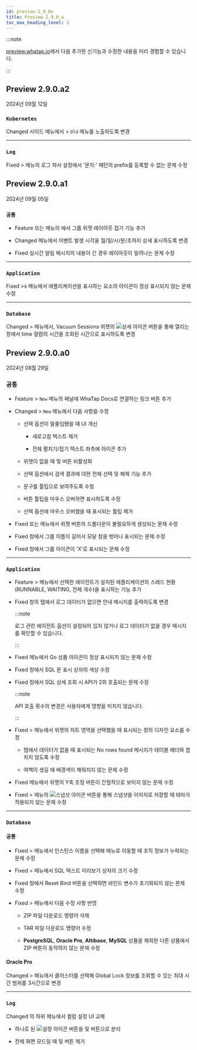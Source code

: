 ```yaml
---
id: preview-2_9_0x
title: Preview 2.9.0.a
toc_max_heading_level: 2
---
```


<head>
<meta name="robots" content="noindex, nofollow"/>
</head>

:::note

[preview.whatap.io](https://preview.whatap.io)에서 다음 추가한 신기능과 수정한 내용을 미리 경험할 수 있습니다. 

:::

## Preview 2.9.0.a2

2024년 09월 12일

<div class='indentTab'>

### `Kubernetes`

<Status priority='1'>Changed</Status> 사이드 메뉴에서 <Cmdname sid="side_analysis" className="uitext" /> &gt; <Cmdname sid="side_metricsChart" className="uitext" /> <code className="oldfunc">Old</code> 메뉴를 노출하도록 변경

---

### `Log`

<Status priority='0'>Fixed</Status> <Cmdname sid="side_log" className="uitext" /> &gt; <Cmdname sid="side_logSetting" className="uitext" /> 메뉴의 로그 파서 설정에서 '문자:' 패턴의 prefix를 등록할 수 없는 문제 수정

</div>


## Preview 2.9.0.a1

2024년 09월 05일

<div class='indentTab'>

### `공통`

- <Status priority='1'>Feature</Status> <Cmdname sid="side_integratedFlexboard" className="uitext" /> 또는 <Cmdname sid="side_flexboard" className="uitext" /> 메뉴의 <Cmdname sid="view_mode" className="uitext" />에서 그룹 위젯 레이아웃 접기 기능 추가

- <Status priority='1'>Changed</Status> <Cmdname sid="side_integratedRealtimeAlert" className="uitext" /> 메뉴에서 이벤트 발생 시각을 월/일/시/분/초까지 상세 표시하도록 변경

- <Status priority='0'>Fixed</Status> 실시간 알림 메시지의 내용이 긴 경우 레이아웃이 밀려나는 문제 수정

---

### `Application`

<Status priority='0'>Fixed</Status> <Cmdname sid="side_topology" className="uitext" /> &gt;s <Cmdname sid="side_appTopology" className="uitext" /> 메뉴에서 애플리케이션을 표시하는 요소의 아이콘이 정상 표시되지 않는 문제 수정

---

### `Database`

<Status priority='1'>Changed</Status> <Cmdname sid="side_dashboard" className="uitext" /> &gt; <Cmdname sid="side_multiInstance" className="uitext" /> 메뉴에서, <UI>Vacuum Sessions</UI> 위젯의 ![상세 아이콘](/img/ico-detail.svg) 버튼을 통해 열리는 <Cmdname sid="TTL08277" className="uitext" /> 창에서 <UI>time</UI> 컬럼의 시간을 조회된 시간으로 표시하도록 변경

</div>


## Preview 2.9.0.a0

2024년 08월 29일

<div class='indentTab'>

### 공통

- <Status priority='1'>Feature</Status> <Cmdname sid="side_analysis" className="uitext" /> &gt; <Cmdname sid="side_counter" className="uitext" /> <code className="newfunc">New</code> 메뉴의 <Cmdname sid="metric" className="uitext" /> 패널에 WhaTap Docs로 연결하는 링크 버튼 추가

- <Status priority='1'>Changed</Status> <Cmdname sid="side_analysis" className="uitext" /> &gt; <Cmdname sid="side_metricsChart" className="uitext" /> <code className="newfunc">New</code> 메뉴에서 다음 사항을 수정

  - <Cmdname sid="target" className="uitext" /> 선택 옵션이 말줄임됐을 때 UI 개선

    - 새로고침 텍스트 제거

    - 전체 펼치기/접기 텍스트 좌측에 아이콘 추가

  - 위젯이 없을 때 <Cmdname sid="BTN08226" className="uitext" /> 및 <Cmdname sid="download" className="uitext" /> 버튼 비활성화

  - <Cmdname sid="target" className="uitext" /> 선택 옵션에서 검색 결과에 대한 전체 선택 및 해제 기능 추가

  - <Cmdname sid="DSC08214" className="uitext" /> 문구를 툴팁으로 보여주도록 수정

  - <Cmdname sid="select_all" className="uitext" /> 버튼 툴팁을 마우스 오버하면 표시하도록 수정

  - <Cmdname sid="time" className="uitext" /> 선택 옵션에 마우스 오버했을 때 표시되는 툴팁 제거

- <Status priority='0'>Fixed</Status> <Cmdname sid="side_integratedFlexboard" className="uitext" /> 또는 <Cmdname sid="side_flexboard" className="uitext" /> 메뉴에서 위젯 버튼의 드롭다운이 불필요하게 생성되는 문제 수정

- <Status priority='0'>Fixed</Status> <Cmdname sid="TLT07929" className="uitext" /> 창에서 그룹 이름이 길어서 모달 창을 벗어나 표시되는 문제 수정

- <Status priority='0'>Fixed</Status> <Cmdname sid="group_management_delete" className="uitext" type="group" /> 창에서 그룹 아이콘이 'X'로 표시되는 문제 수정

---

### `Application`

- <Status priority='1'>Feature</Status> <Cmdname sid="side_agentsConfiguration" className="uitext" /> &gt; <Cmdname sid="side_threadList" className="uitext" /> 메뉴에서 선택한 에이전트가 설치된 애플리케이션의 스레드 현황(RUNNABLE, WAITING, 전체 개수)을 표시하는 기능 추가

- <Status priority='2'>Fixed</Status> <Cmdname sid="TTL06209" className="uitext" /> 창의 <Cmdname sid="TTL06128" className="uitext" /> 탭에서 로그 데이터가 없으면 안내 메시지를 출력하도록 변경

  :::note

  로그 관련 에이전트 옵션이 설정되어 있지 않거나 로그 데이터가 없을 경우 메시지를 확인할 수 있습니다.

  :::

- <Status priority='0'>Fixed</Status> <Cmdname sid="side_netstatTopology" className="uitext" /> 메뉴에서 Go 상품 아이콘이 정상 표시되지 않는 문제 수정

- <Status priority='0'>Fixed</Status> <Cmdname sid="TTL06209" className="uitext" /> 창에서 SQL 문 표시 상자의 색상 수정

- <Status priority='0'>Fixed</Status> <Cmdname sid="TTL06209" className="uitext" /> 창에서 SQL 상세 조회 시 API가 2회 호출되는 문제 수정

  :::note

  API 호출 횟수의 변경은 사용자에게 영향을 미치지 않습니다.

  :::

- <Status priority='0'>Fixed</Status> <Cmdname sid="side_dashboard" className="uitext" /> &gt; <Cmdname sid="side_appDashboard" className="uitext" /> 메뉴에서 <Cmdname sid="AA002" className="uitext" /> 위젯의 차트 영역을 선택했을 때 표시되는 <Cmdname sid="acttx" className="uitext" /> 창의 디자인 요소를 수정

  - <Cmdname sid="top_ten" className="uitext" /> 탭에서 데이터가 없을 때 표시되는 <UI>No rows found</UI> 메시지가 테이블 헤더와 겹치지 않도록 수정

  - 여백이 생길 때 배경색이 채워지지 않는 문제 수정

- <Status priority='0'>Fixed</Status> <Cmdname sid="side_dashboard" className="uitext" /> 메뉴에서 <Cmdname sid="AA005" className="uitext" /> 위젯의 Y축 조정 버튼이 간헐적으로 보이지 않는 문제 수정

- <Status priority='0'>Fixed</Status> <Cmdname sid="side_analysis" className="uitext" /> &gt; <Cmdname sid="side_stack" className="uitext" /> 메뉴의 ![스냅샷 아이콘](/img/ic-camera.svg) 버튼을 통해 스냅샷을 이미지로 저장할 때 테마가 적용되지 않는 문제 수정

---

### `Database`

#### 공통

- <Status priority='0'>Fixed</Status> <Cmdname sid="side_dashboard" className="uitext" /> &gt; <Cmdname sid="side_instanceList" className="uitext" /> 메뉴에서 인스턴스 이름을 선택해 <Cmdname sid="side_dbMonitoring" className="uitext" /> 메뉴로 이동할 때 조직 정보가 누락되는 문제 수정

- <Status priority='0'>Fixed</Status> <Cmdname sid="side_reportStat" className="uitext" /> &gt; <Cmdname sid="side_dbSqlStat" className="uitext" /> 메뉴에서 SQL 텍스트 미리보기 상자의 크기 수정

- <Status priority='0'>Fixed</Status> <Cmdname sid="TTL06224" className="uitext" /> 창에서 <UI>Reset Bind</UI> 버튼을 선택하면 바인드 변수가 초기화되지 않는 문제 수정

- <Status priority='0'>Fixed</Status> <Cmdname sid="side_management" className="uitext" /> &gt; <Cmdname sid="side_agentInstall" className="uitext" /> 메뉴에서 다음 수정 사항 반영

  - ZIP 파일 다운로드 명령어 삭제

  - TAR 파일 다운로드 명령어 수정

  - **PostgreSQL**, **Oracle Pro**, **Altibase**, **MySQL** 상품을 제외한 다른 상품에서 <UI>ZIP</UI> <Cmdname sid="download" className="uitext" /> 버튼이 동작하지 않는 문제 수정

#### Oracle Pro

<Status priority='1'>Changed</Status> <Cmdname sid="side_analysis" className="uitext" /> &gt; <Cmdname sid="side_dbLockTree" className="uitext" /> 메뉴에서 클러스터를 선택해 Global Lock 정보를 조회할 수 있는 최대 시간 범위를 3시간으로 변경

---

### `Log`

<Status priority='1'>Changed</Status> <Cmdname sid="side_log" className="uitext" />의 하위 메뉴에서 컬럼 설정 UI 교체

- 하나로 된 ![설정 아이콘](/img/ico-setting.svg) <Cmdname sid="table_settings" className="uitext" /> 버튼을 <Cmdname sid="column_settings" className="uitext" /> 및 <Cmdname sid="ITM08349" className="uitext" /> 버튼으로 분리

- 전체 화면 모드일 때 <Cmdname sid="column_settings" className="uitext" /> 및 <Cmdname sid="ITM08349" className="uitext" /> 버튼 제거

</div>